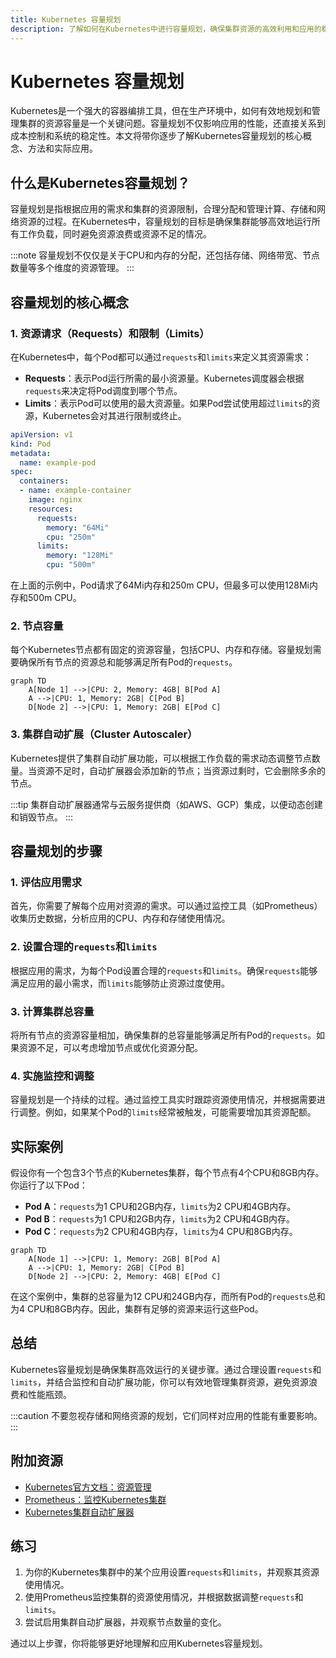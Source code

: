 ```yaml
---
title: Kubernetes 容量规划
description: 了解如何在Kubernetes中进行容量规划，确保集群资源的高效利用和应用的稳定运行。
---
```


# Kubernetes 容量规划

Kubernetes是一个强大的容器编排工具，但在生产环境中，如何有效地规划和管理集群的资源容量是一个关键问题。容量规划不仅影响应用的性能，还直接关系到成本控制和系统的稳定性。本文将带你逐步了解Kubernetes容量规划的核心概念、方法和实际应用。

## 什么是Kubernetes容量规划？

容量规划是指根据应用的需求和集群的资源限制，合理分配和管理计算、存储和网络资源的过程。在Kubernetes中，容量规划的目标是确保集群能够高效地运行所有工作负载，同时避免资源浪费或资源不足的情况。

:::note
容量规划不仅仅是关于CPU和内存的分配，还包括存储、网络带宽、节点数量等多个维度的资源管理。
:::

## 容量规划的核心概念

### 1. 资源请求（Requests）和限制（Limits）

在Kubernetes中，每个Pod都可以通过`requests`和`limits`来定义其资源需求：

- **Requests**：表示Pod运行所需的最小资源量。Kubernetes调度器会根据`requests`来决定将Pod调度到哪个节点。
- **Limits**：表示Pod可以使用的最大资源量。如果Pod尝试使用超过`limits`的资源，Kubernetes会对其进行限制或终止。

```yaml
apiVersion: v1
kind: Pod
metadata:
  name: example-pod
spec:
  containers:
  - name: example-container
    image: nginx
    resources:
      requests:
        memory: "64Mi"
        cpu: "250m"
      limits:
        memory: "128Mi"
        cpu: "500m"
```

在上面的示例中，Pod请求了64Mi内存和250m CPU，但最多可以使用128Mi内存和500m CPU。

### 2. 节点容量

每个Kubernetes节点都有固定的资源容量，包括CPU、内存和存储。容量规划需要确保所有节点的资源总和能够满足所有Pod的`requests`。

```mermaid
graph TD
    A[Node 1] -->|CPU: 2, Memory: 4GB| B[Pod A]
    A -->|CPU: 1, Memory: 2GB| C[Pod B]
    D[Node 2] -->|CPU: 1, Memory: 2GB| E[Pod C]
```

### 3. 集群自动扩展（Cluster Autoscaler）

Kubernetes提供了集群自动扩展功能，可以根据工作负载的需求动态调整节点数量。当资源不足时，自动扩展器会添加新的节点；当资源过剩时，它会删除多余的节点。

:::tip
集群自动扩展器通常与云服务提供商（如AWS、GCP）集成，以便动态创建和销毁节点。
:::

## 容量规划的步骤

### 1. 评估应用需求

首先，你需要了解每个应用对资源的需求。可以通过监控工具（如Prometheus）收集历史数据，分析应用的CPU、内存和存储使用情况。

### 2. 设置合理的`requests`和`limits`

根据应用的需求，为每个Pod设置合理的`requests`和`limits`。确保`requests`能够满足应用的最小需求，而`limits`能够防止资源过度使用。

### 3. 计算集群总容量

将所有节点的资源容量相加，确保集群的总容量能够满足所有Pod的`requests`。如果资源不足，可以考虑增加节点或优化资源分配。

### 4. 实施监控和调整

容量规划是一个持续的过程。通过监控工具实时跟踪资源使用情况，并根据需要进行调整。例如，如果某个Pod的`limits`经常被触发，可能需要增加其资源配额。

## 实际案例

假设你有一个包含3个节点的Kubernetes集群，每个节点有4个CPU和8GB内存。你运行了以下Pod：

- **Pod A**：`requests`为1 CPU和2GB内存，`limits`为2 CPU和4GB内存。
- **Pod B**：`requests`为1 CPU和2GB内存，`limits`为2 CPU和4GB内存。
- **Pod C**：`requests`为2 CPU和4GB内存，`limits`为4 CPU和8GB内存。

```mermaid
graph TD
    A[Node 1] -->|CPU: 1, Memory: 2GB| B[Pod A]
    A -->|CPU: 1, Memory: 2GB| C[Pod B]
    D[Node 2] -->|CPU: 2, Memory: 4GB| E[Pod C]
```

在这个案例中，集群的总容量为12 CPU和24GB内存，而所有Pod的`requests`总和为4 CPU和8GB内存。因此，集群有足够的资源来运行这些Pod。

## 总结

Kubernetes容量规划是确保集群高效运行的关键步骤。通过合理设置`requests`和`limits`，并结合监控和自动扩展功能，你可以有效地管理集群资源，避免资源浪费和性能瓶颈。

:::caution
不要忽视存储和网络资源的规划，它们同样对应用的性能有重要影响。
:::

## 附加资源

- [Kubernetes官方文档：资源管理](https://kubernetes.io/docs/concepts/configuration/manage-resources-containers/)
- [Prometheus：监控Kubernetes集群](https://prometheus.io/docs/introduction/overview/)
- [Kubernetes集群自动扩展器](https://github.com/kubernetes/autoscaler)

## 练习

1. 为你的Kubernetes集群中的某个应用设置`requests`和`limits`，并观察其资源使用情况。
2. 使用Prometheus监控集群的资源使用情况，并根据数据调整`requests`和`limits`。
3. 尝试启用集群自动扩展器，并观察节点数量的变化。

通过以上步骤，你将能够更好地理解和应用Kubernetes容量规划。
